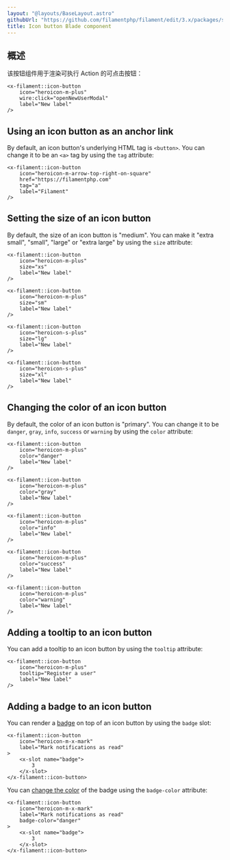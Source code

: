 ```yaml
---
layout: "@layouts/BaseLayout.astro"
githubUrl: "https://github.com/filamentphp/filament/edit/3.x/packages/support/docs/09-blade-components/02-icon-button.md"
title: Icon button Blade component
---
```


## 概述

该按钮组件用于渲染可执行 Action 的可点击按钮：

```blade
<x-filament::icon-button
    icon="heroicon-m-plus"
    wire:click="openNewUserModal"
    label="New label"
/>
```

## Using an icon button as an anchor link

By default, an icon button's underlying HTML tag is `<button>`. You can change it to be an `<a>` tag by using the `tag` attribute:

```blade
<x-filament::icon-button
    icon="heroicon-m-arrow-top-right-on-square"
    href="https://filamentphp.com"
    tag="a"
    label="Filament"
/>
```

## Setting the size of an icon button

By default, the size of an icon button is "medium". You can make it "extra small", "small", "large" or "extra large" by using the `size` attribute:

```blade
<x-filament::icon-button
    icon="heroicon-m-plus"
    size="xs"
    label="New label"
/>

<x-filament::icon-button
    icon="heroicon-m-plus"
    size="sm"
    label="New label"
/>

<x-filament::icon-button
    icon="heroicon-s-plus"
    size="lg"
    label="New label"
/>

<x-filament::icon-button
    icon="heroicon-s-plus"
    size="xl"
    label="New label"
/>
```

## Changing the color of an icon button

By default, the color of an icon button is "primary". You can change it to be `danger`, `gray`, `info`, `success` or `warning` by using the `color` attribute:

```blade
<x-filament::icon-button
    icon="heroicon-m-plus"
    color="danger"
    label="New label"
/>

<x-filament::icon-button
    icon="heroicon-m-plus"
    color="gray"
    label="New label"
/>

<x-filament::icon-button
    icon="heroicon-m-plus"
    color="info"
    label="New label"
/>

<x-filament::icon-button
    icon="heroicon-m-plus"
    color="success"
    label="New label"
/>

<x-filament::icon-button
    icon="heroicon-m-plus"
    color="warning"
    label="New label"
/>
```

## Adding a tooltip to an icon button

You can add a tooltip to an icon button by using the `tooltip` attribute:

```blade
<x-filament::icon-button
    icon="heroicon-m-plus"
    tooltip="Register a user"
    label="New label"
/>
```

## Adding a badge to an icon button

You can render a [badge](badge) on top of an icon button by using the `badge` slot:

```blade
<x-filament::icon-button
    icon="heroicon-m-x-mark"
    label="Mark notifications as read"
>
    <x-slot name="badge">
        3
    </x-slot>
</x-filament::icon-button>
```

You can [change the color](badge#changing-the-color-of-the-badge) of the badge using the `badge-color` attribute:

```blade
<x-filament::icon-button
    icon="heroicon-m-x-mark"
    label="Mark notifications as read"
    badge-color="danger"
>
    <x-slot name="badge">
        3
    </x-slot>
</x-filament::icon-button>
```

